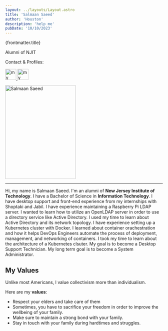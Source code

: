 ```yaml
---
layout: ../layouts/Layout.astro
title: 'Salmaan Saeed'
author: 'Houston'
description: 'help me'
pubDate: '10/10/2023'
---
```



<div class="mx-auto text-center">
<p class="text-2xl font-bold mt-0"> {frontmatter.title} </p>

<p class='text-lg mb-2 mt-2'>Alumni of NJIT</p>

<p class='text-lg mb-2 mt-2'>Contact & Profiles:</p>

<div class="flex item-center justify-center">
<a target='_blank' href='https://github.com/sagedemage'>
  <Image
    class='ml-0.5 mr-0.5 float-left'
    src={github}
    alt='my github profile'
    width='35px'
    height='35px'
  />
</a>

<a target='_blank' href='https://www.linkedin.com/in/salmaan-saeed-6a5582197/'>
<Image
  class='ml-0.5 mr-0.5 float-left'
  src={linkedin}
  alt='my linkedin profile'
  width='35px'
  height='35px'
/>
</a>
</div>
</div>

<Image
  class='mx-auto max-w-full h-auto block mt-6'
  src={salmaan}
  alt='Salmaan Saeed'
  width='225px'
  height='300px'
/>

---

Hi, my name is Salmaan Saeed. I'm an alumni of **New Jersey Institute of
Technology**. I have a Bachelor of Science in **Information Technology**. I
have desktop support and front-end experience from my internships with Shoptaki
and Jabil. I have experience maintaining a Raspberry Pi LDAP server. I wanted to
learn how to utilize an OpenLDAP server in order to use a directory service like
Active Directory. I used my time to learn about Active Directory and its network
topology. I have experience setting up a Kubernetes cluster with Docker. I
learned about container orachestration and how it helps DevOps Engineers
automate the process of deployment, management, and networking of containers. I
took my time to learn about the architecture of a Kubernetes clsuter. My goal is
to become a Desktop Support Technician. My long term goal is to become a System
Administrator.

## My Values

Unlike most Americans, I value collectivism more than individualism.

Here are my **values**:

- Respect your elders and take care of them
- Sometimes, you have to sacrifice your freedom in order to improve the
  wellbeing of your family.
- Make sure to maintain a strong bond with your family.
- Stay in touch with your family during hardtimes and struggles.
